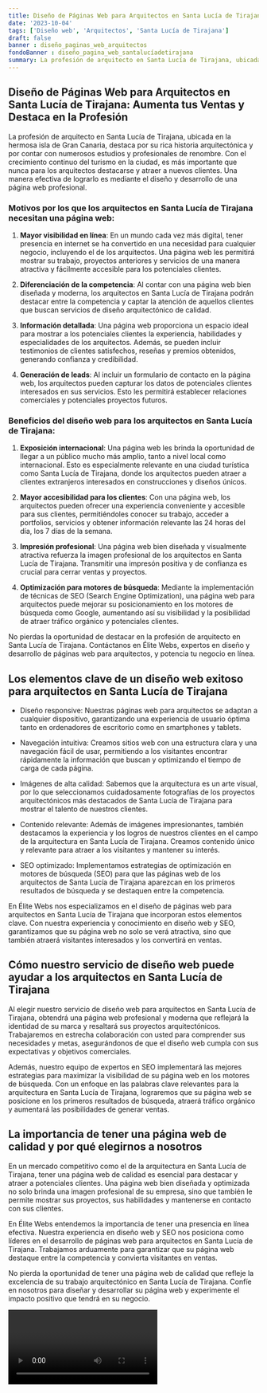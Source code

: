 ```yaml
---
title: Diseño de Páginas Web para Arquitectos en Santa Lucía de Tirajana
date: '2023-10-04'
tags: ['Diseño web', 'Arquitectos', 'Santa Lucía de Tirajana']
draft: false
banner : diseño_paginas_web_arquitectos
fondoBanner : diseño_pagina_web_santalucíadetirajana
summary: La profesión de arquitecto en Santa Lucía de Tirajana, ubicada en la hermosa isla de Gran Canaria, destaca por su rica historia arquitectónica y por contar con numerosos estudios y profesionales de renombre. Con el crecimiento continuo del turismo en la ciudad, es más importante que nunca para los arquitectos destacarse y atraer a nuevos clientes. Una manera efectiva de lograrlo es mediante el diseño y desarrollo de una página web profesional.
---
```


## Diseño de Páginas Web para Arquitectos en Santa Lucía de Tirajana: Aumenta tus Ventas y Destaca en la Profesión

La profesión de arquitecto en Santa Lucía de Tirajana, ubicada en la hermosa isla de Gran Canaria, destaca por su rica historia arquitectónica y por contar con numerosos estudios y profesionales de renombre. Con el crecimiento continuo del turismo en la ciudad, es más importante que nunca para los arquitectos destacarse y atraer a nuevos clientes. Una manera efectiva de lograrlo es mediante el diseño y desarrollo de una página web profesional.

### Motivos por los que los arquitectos en Santa Lucía de Tirajana necesitan una página web:

1. **Mayor visibilidad en línea**: En un mundo cada vez más digital, tener presencia en internet se ha convertido en una necesidad para cualquier negocio, incluyendo el de los arquitectos. Una página web les permitirá mostrar su trabajo, proyectos anteriores y servicios de una manera atractiva y fácilmente accesible para los potenciales clientes.

2. **Diferenciación de la competencia**: Al contar con una página web bien diseñada y moderna, los arquitectos en Santa Lucía de Tirajana podrán destacar entre la competencia y captar la atención de aquellos clientes que buscan servicios de diseño arquitectónico de calidad.

3. **Información detallada**: Una página web proporciona un espacio ideal para mostrar a los potenciales clientes la experiencia, habilidades y especialidades de los arquitectos. Además, se pueden incluir testimonios de clientes satisfechos, reseñas y premios obtenidos, generando confianza y credibilidad.

4. **Generación de leads**: Al incluir un formulario de contacto en la página web, los arquitectos pueden capturar los datos de potenciales clientes interesados en sus servicios. Esto les permitirá establecer relaciones comerciales y potenciales proyectos futuros.

### Beneficios del diseño web para los arquitectos en Santa Lucía de Tirajana:

1. **Exposición internacional**: Una página web les brinda la oportunidad de llegar a un público mucho más amplio, tanto a nivel local como internacional. Esto es especialmente relevante en una ciudad turística como Santa Lucía de Tirajana, donde los arquitectos pueden atraer a clientes extranjeros interesados en construcciones y diseños únicos.

2. **Mayor accesibilidad para los clientes**: Con una página web, los arquitectos pueden ofrecer una experiencia conveniente y accesible para sus clientes, permitiéndoles conocer su trabajo, acceder a portfolios, servicios y obtener información relevante las 24 horas del día, los 7 días de la semana.

3. **Impresión profesional**: Una página web bien diseñada y visualmente atractiva refuerza la imagen profesional de los arquitectos en Santa Lucía de Tirajana. Transmitir una impresón positiva y de confianza es crucial para cerrar ventas y proyectos.

4. **Optimización para motores de búsqueda**: Mediante la implementación de técnicas de SEO (Search Engine Optimization), una página web para arquitectos puede mejorar su posicionamiento en los motores de búsqueda como Google, aumentando así su visibilidad y la posibilidad de atraer tráfico orgánico y potenciales clientes.

No pierdas la oportunidad de destacar en la profesión de arquitecto en Santa Lucía de Tirajana. Contáctanos en Élite Webs, expertos en diseño y desarrollo de páginas web para arquitectos, y potencia tu negocio en línea.

<GifSeo />

<Cta />

## Los elementos clave de un diseño web exitoso para arquitectos en Santa Lucía de Tirajana

- Diseño responsive: Nuestras páginas web para arquitectos se adaptan a cualquier dispositivo, garantizando una experiencia de usuario óptima tanto en ordenadores de escritorio como en smartphones y tablets.

- Navegación intuitiva: Creamos sitios web con una estructura clara y una navegación fácil de usar, permitiendo a los visitantes encontrar rápidamente la información que buscan y optimizando el tiempo de carga de cada página.

- Imágenes de alta calidad: Sabemos que la arquitectura es un arte visual, por lo que seleccionamos cuidadosamente fotografías de los proyectos arquitectónicos más destacados de Santa Lucía de Tirajana para mostrar el talento de nuestros clientes.

- Contenido relevante: Además de imágenes impresionantes, también destacamos la experiencia y los logros de nuestros clientes en el campo de la arquitectura en Santa Lucía de Tirajana. Creamos contenido único y relevante para atraer a los visitantes y mantener su interés.

- SEO optimizado: Implementamos estrategias de optimización en motores de búsqueda (SEO) para que las páginas web de los arquitectos de Santa Lucía de Tirajana aparezcan en los primeros resultados de búsqueda y se destaquen entre la competencia.

En Élite Webs nos especializamos en el diseño de páginas web para arquitectos en Santa Lucía de Tirajana que incorporan estos elementos clave. Con nuestra experiencia y conocimiento en diseño web y SEO, garantizamos que su página web no solo se verá atractiva, sino que también atraerá visitantes interesados y los convertirá en ventas.

## Cómo nuestro servicio de diseño web puede ayudar a los arquitectos en Santa Lucía de Tirajana

Al elegir nuestro servicio de diseño web para arquitectos en Santa Lucía de Tirajana, obtendrá una página web profesional y moderna que reflejará la identidad de su marca y resaltará sus proyectos arquitectónicos. Trabajaremos en estrecha colaboración con usted para comprender sus necesidades y metas, asegurándonos de que el diseño web cumpla con sus expectativas y objetivos comerciales.

Además, nuestro equipo de expertos en SEO implementará las mejores estrategias para maximizar la visibilidad de su página web en los motores de búsqueda. Con un enfoque en las palabras clave relevantes para la arquitectura en Santa Lucía de Tirajana, lograremos que su página web se posicione en los primeros resultados de búsqueda, atraerá tráfico orgánico y aumentará las posibilidades de generar ventas.

## La importancia de tener una página web de calidad y por qué elegirnos a nosotros

En un mercado competitivo como el de la arquitectura en Santa Lucía de Tirajana, tener una página web de calidad es esencial para destacar y atraer a potenciales clientes. Una página web bien diseñada y optimizada no solo brinda una imagen profesional de su empresa, sino que también le permite mostrar sus proyectos, sus habilidades y mantenerse en contacto con sus clientes.

En Élite Webs entendemos la importancia de tener una presencia en línea efectiva. Nuestra experiencia en diseño web y SEO nos posiciona como líderes en el desarrollo de páginas web para arquitectos en Santa Lucía de Tirajana. Trabajamos arduamente para garantizar que su página web destaque entre la competencia y convierta visitantes en ventas.

No pierda la oportunidad de tener una página web de calidad que refleje la excelencia de su trabajo arquitectónico en Santa Lucía de Tirajana. Confíe en nosotros para diseñar y desarrollar su página web y experimente el impacto positivo que tendrá en su negocio.

<Video />

<CtaBot job='Arquitectos' city='Santa Lucía de Tirajana'/>

<Gmaps query='Santa Lucía de Tirajana+españa+maps' />